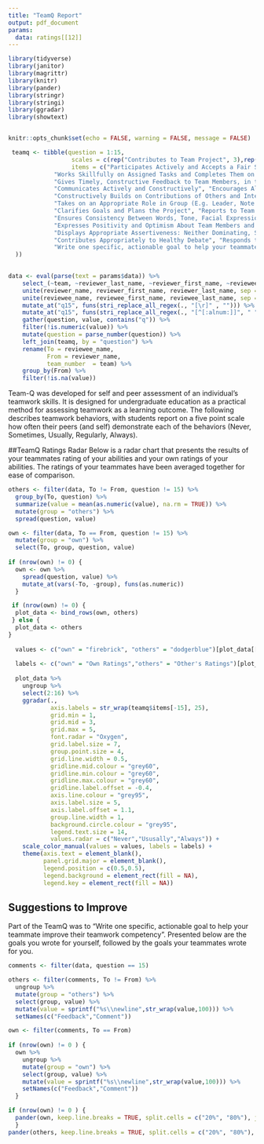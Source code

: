 ```yaml
---
title: "TeamQ Report"
output: pdf_document
params:
  data: ratings[[12]]
---
```


```r

library(tidyverse)
library(janitor)
library(magrittr)
library(knitr)
library(pander)
library(stringr)
library(stringi)
library(ggradar)
library(showtext)


knitr::opts_chunk$set(echo = FALSE, warning = FALSE, message = FALSE)

 teamq <- tibble(question = 1:15, 
                  scales = c(rep("Contributes to Team Project", 3),rep("Facilitates Contibutions of Others",3),rep("Planning and Management",3),rep("Fosters a Team Climate",2),rep("Manages Potential Conflict",3),"Suggestions to Improve"),
                  items = c("Participates Actively and Accepts a Fair Share of the Group Work", 
             "Works Skillfully on Assigned Tasks and Completes Them on Time", 
             "Gives Timely, Constructive Feedback to Team Members, in the Appropriate Format", 
             "Communicates Actively and Constructively", "Encourages All Perspective be Considered and Acknowledges Contributions of Others", 
             "Constructively Builds on Contributions of Others and Integrates Own Work with Work of Others", 
             "Takes on an Appropriate Role in Group (E.g. Leader, Note Taker)", 
             "Clarifies Goals and Plans the Project", "Reports to Team on Progress", 
             "Ensures Consistency Between Words, Tone, Facial Expression and Body Language", 
             "Expresses Positivity and Optimism About Team Members and Project", 
             "Displays Appropriate Assertiveness: Neither Dominating, Submissive, nor Passive Aggressive", 
             "Contributes Appropriately to Healthy Debate", "Responds to and Manages Direct/Indirect Conflict Constructively and Effectively",
             "Write one specific, actionable goal to help your teammate improve their teamwork competency"
  ))
 
```


```r
data <- eval(parse(text = params$data)) %>%
    select_(~team, ~reviewer_last_name, ~reviewer_first_name, ~reviewee_last_name, ~reviewee_first_name, ~contains("q")) %>% 
    unite(reviewer_name, reviewer_first_name, reviewer_last_name, sep = " ") %>% 
    unite(reviewee_name, reviewee_first_name, reviewee_last_name, sep = " ") %>% 
    mutate_at("q15", funs(stri_replace_all_regex(., "[\r]" , ""))) %>% 
    mutate_at("q15", funs(stri_replace_all_regex(., "[^[:alnum:]]", " "))) %>%
    gather(question, value, contains("q")) %>% 
    filter(!is.numeric(value)) %>% 
    mutate(question = parse_number(question)) %>% 
    left_join(teamq, by = "question") %>% 
    rename(To = reviewee_name,
           From = reviewer_name,
           team_number  = team) %>% 
    group_by(From) %>% 
    filter(!is.na(value))
```

Team-Q was developed for self and peer assessment of an individual's teamwork skills. It is designed for undergraduate education as a practical method for assessing teamwork as a learning outcome. The following describes teamwork behaviors, with students report on a five point scale how often their peers (and self) demonstrate each of the behaviors (Never, Sometimes, Usually, Regularly, Always). 

##TeamQ Ratings Radar
Below is a radar chart that presents the results of your teammates rating of your abilities and your own ratings of your abilities.  The ratings of your teammates have been averaged together for ease of comparison.

```r
others <- filter(data, To != From, question != 15) %>% 
  group_by(To, question) %>% 
  summarize(value = mean(as.numeric(value), na.rm = TRUE)) %>% 
  mutate(group = "others") %>% 
  spread(question, value)

own <- filter(data, To == From, question != 15) %>% 
  mutate(group = "own") %>% 
  select(To, group, question, value) 
  
if (nrow(own) != 0) {
  own <- own %>% 
    spread(question, value) %>% 
    mutate_at(vars(-To, -group), funs(as.numeric))
  }

 if (nrow(own) != 0) {
  plot_data <- bind_rows(own, others) 
 } else {
  plot_data <- others
}
  
  values <- c("own" = "firebrick", "others" = "dodgerblue")[plot_data[["group"]]]
  
  labels <- c("own" = "Own Ratings","others" = "Other's Ratings")[plot_data[["group"]]]
  
  plot_data %>%
    ungroup %>% 
    select(2:16) %>%
    ggradar(., 
            axis.labels = str_wrap(teamq$items[-15], 25),
            grid.min = 1,
            grid.mid = 3,
            grid.max = 5,
            font.radar = "Oxygen",
            grid.label.size = 7,
            group.point.size = 4,
            grid.line.width = 0.5,
            gridline.mid.colour = "grey60",
            gridline.min.colour = "grey60",
            gridline.max.colour = "grey60",
            gridline.label.offset = -0.4,
            axis.line.colour = "grey95",
            axis.label.size = 5,
            axis.label.offset = 1.1,
            group.line.width = 1,
            background.circle.colour = "grey95",
            legend.text.size = 14,
            values.radar = c("Never","Ususally","Always")) +
    scale_color_manual(values = values, labels = labels) +
    theme(axis.text = element_blank(),
          panel.grid.major = element_blank(),
          legend.position = c(0.5,0.5),
          legend.background = element_rect(fill = NA),
          legend.key = element_rect(fill = NA))

```

\newpage

## Suggestions to Improve
Part of the TeamQ was to "Write one specific, actionable goal to help your teammate improve their teamwork competency".  Presented below are the goals you wrote for yourself, followed by the goals your teammates wrote for you.
```r
comments <- filter(data, question == 15)

others <- filter(comments, To != From) %>% 
  ungroup %>% 
  mutate(group = "others") %>% 
  select(group, value) %>% 
  mutate(value = sprintf("%s\\newline",str_wrap(value,100))) %>% 
  setNames(c("Feedback","Comment"))

own <- filter(comments, To == From) 
  
if (nrow(own) != 0 ) {
  own %>% 
    ungroup %>% 
    mutate(group = "own") %>% 
    select(group, value) %>% 
    mutate(value = sprintf("%s\\newline",str_wrap(value,100))) %>% 
    setNames(c("Feedback","Comment"))
  }

if (nrow(own) != 0 ) {
  pander(own, keep.line.breaks = TRUE, split.cells = c("20%", "80%"), justify = "left")
  } 
pander(others, keep.line.breaks = TRUE, split.cells = c("20%", "80%"),  justify = "left")
```
